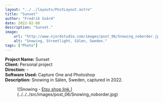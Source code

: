 ```yaml
---
layout: "../../layouts/PostLayout.astro"
title: "Sunset"
author: "Fredrik Svärd"
date: 2022-02-08
description: "Sunset."
image:
    url: "http://www.njordstudio.com/images/post_06/Snowing_noborder.jpg"
    alt: "Snowing, Streetlight, Sälen, Sweden."
tags: ["Photo"]
---
```



<b>Project Name:</b> Sunset<br />
<b>Client:</b> Personal project<br />
<b>Direction:</b> -<br />
<b>Software Used:</b> Capture One and Photoshop<br />
<b>Description:</b> Snowing in Sälen, Sweden, captured in 2022.<br />

<figure data-lightbox="true">
    ![Snowing - <a href="https://www.etsy.com/se-en/shop/BlackAndWhitePost">Etsy shop link.</a>](../../../src/images/post_06/Snowing_noborder.jpg)
</figure>